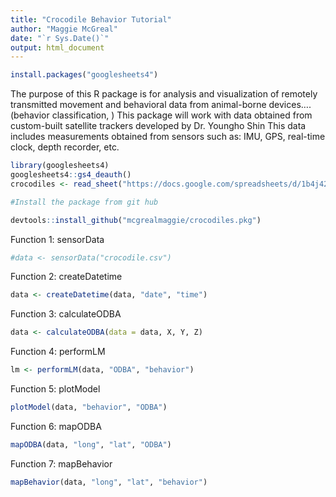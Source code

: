 ```yaml
---
title: "Crocodile Behavior Tutorial"
author: "Maggie McGreal"
date: "`r Sys.Date()`"
output: html_document
---
```



```r
install.packages("googlesheets4")

```


The purpose of this R package is for analysis and visualization of remotely transmitted movement and behavioral data from animal-borne devices.... (behavior classification, )
This package will work with data obtained from custom-built satellite trackers developed by Dr. Youngho Shin
This data includes measurements obtained from sensors such as: IMU, GPS, real-time clock, depth recorder, etc.

```r
library(googlesheets4)
googlesheets4::gs4_deauth()
crocodiles <- read_sheet("https://docs.google.com/spreadsheets/d/1b4j42SbcN0GZR6KgHRtEmRe5-D0qzYM1mZWo9-KC4d4/edit?usp=sharing")

```


```r
#Install the package from git hub

devtools::install_github("mcgrealmaggie/crocodiles.pkg")


```

Function 1: sensorData
```r
#data <- sensorData("crocodile.csv")
```

Function 2: createDatetime
```r
data <- createDatetime(data, "date", "time")
```

Function 3: calculateODBA
```r
data <- calculateODBA(data = data, X, Y, Z)
```

Function 4: performLM
```r
lm <- performLM(data, "ODBA", "behavior")
```

Function 5: plotModel
```r
plotModel(data, "behavior", "ODBA")
```

Function 6: mapODBA
```r
mapODBA(data, "long", "lat", "ODBA")
```

Function 7: mapBehavior
```r
mapBehavior(data, "long", "lat", "behavior")
```

